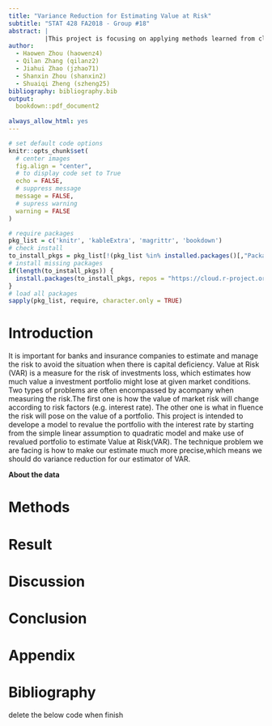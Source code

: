 ```yaml
---
title: "Variance Reduction for Estimating Value at Risk"
subtitle: "STAT 428 FA2018 - Group #18"
abstract: |
          |This project is focusing on applying methods learned from class in real life financial case. (need adding more sentences)"
author:
  - Haowen Zhou (haowenz4)
  - Qilan Zhang (qilanz2)
  - Jiahui Zhao (jzhao71)
  - Shanxin Zhou (shanxin2)
  - Shuaiqi Zheng (szheng25)
bibliography: bibliography.bib
output: 
  bookdown::pdf_document2
  
always_allow_html: yes
---
```


```r
# set default code options
knitr::opts_chunk$set(
  # center images
  fig.align = "center", 
  # to display code set to True
  echo = FALSE,
  # suppress message
  message = FALSE,
  # supress warning
  warning = FALSE
)
```

```r
# require packages
pkg_list = c('knitr', 'kableExtra', 'magrittr', 'bookdown')
# check install
to_install_pkgs = pkg_list[!(pkg_list %in% installed.packages()[,"Package"])]
# install missing packages
if(length(to_install_pkgs)) {
  install.packages(to_install_pkgs, repos = "https://cloud.r-project.org")
}
# load all packages
sapply(pkg_list, require, character.only = TRUE)
```

<!-- Force a new page -->
\newpage

# Introduction
It is important for banks and insurance companies to estimate and manage the risk to avoid the situation when there is capital deficiency. Value at Risk (VAR) is a measure for the risk of investments loss, which estimates how much value a investment portfolio might lose at given market conditions. Two types of problems are often encompassed by acompany when measuring the risk.The first one is how the value of market risk will change according to risk factors (e.g. interest rate). The other one is what in fluence the risk will pose on the value of a portfolio. This project is intended to develope a model to revalue the portfolio with the interest rate by starting from the simple linear assumption to quadratic model and make use of revalued portfolio to estimate Value at Risk(VAR). The technique problem we are facing is how to make our estimate much more precise,which means we should do variance reduction for our estimator of VAR.

**About the data**

# Methods 

<!-- Force a new page for references -->
\newpage

# Result
# Discussion

<!-- Force a new page for references -->
\newpage

# Conclusion
# Appendix

<!-- Force a new page for references -->
\newpage

# Bibliography

delete the below code when finish
<!-- Force a new page for references -->
\newpage
